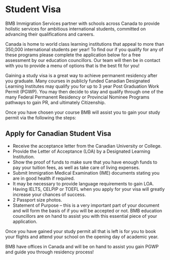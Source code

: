<title>Student Visa</title>

# Student Visa

BMB Immigration Services partner with schools across Canada to provide holistic services for ambitious international students, committed on advancing their qualifications and careers.

Canada is home to world class learning institutions that appeal to more than 350,000 international students per year! To find our if you qualify for any of these programs please complete the application below for a free assessment by our education councillors. Our team will then be in contact with you to provide a menu of options that is the best fit for you!

Gaining a study visa is a great way to achieve permanent residency after you graduate. Many courses in publicly funded Canadian Designated Learning Institutes may qualify you for up to 3 year Post Graduation Work Permit (PGWP). You may then decide to stay and qualify through one of the many Federal Permanent Residency or Provincial Nominee Programs pathways to gain PR, and ultimately Citizenship.

Once you have chosen your course BMB will assist you to gain your study permit via the following the steps:

## Apply for Canadian Student Visa

- Receive the acceptance letter from the Canadian University or College.
- Provide the Letter of Acceptance (LOA) by a Designated Learning Institution.
- Show the proof of funds to make sure that you have enough funds to pay your tuition fees, as well as take care of living expenses.
- Submit Immigration Medical Examination (IME) documents stating you are in good health if required.
- It may be necessary to provide language requirements to gain LOA. Having IELTS, CELPIP or TOEFL when you apply for your visa will greatly increase your chances of success.
- 2 Passport size photos.
- Statement of Purpose – this is a very important part of your document and will form the basis of if you will be accepted or not. BMB education councillors are on hand to assist you with this essential piece of your application.

Once you have gained your study permit all that is left is for you to book your flights and attend your school on the opening day of academic year.

BMB have offices in Canada and will be on hand to assist you gain PGWP and guide you through residency process!
